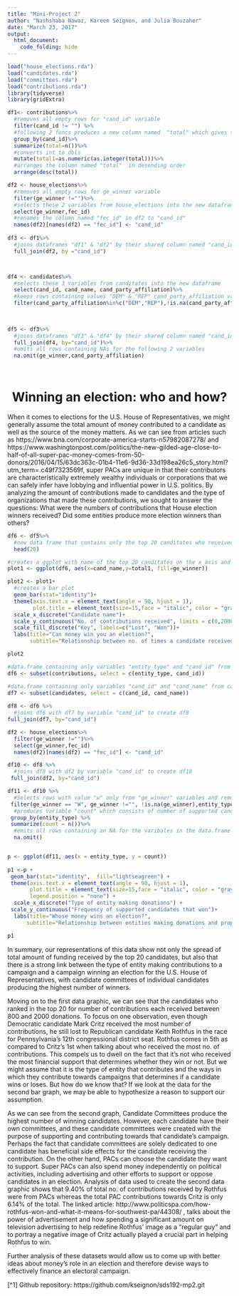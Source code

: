 ```yaml
---
title: "Mini-Project 2"
author: "Nashshaba Nawaz, Kareen Seignon, and Julia Bouzaher"
date: "March 23, 2017"
output:
  html_document:
    code_folding: hide
---
```


```r

load("house_elections.rda")
load("candidates.rda")
load("committees.rda")
load("contributions.rda")
library(tidyverse)
library(gridExtra)

```





```r
df1<- contributions%>%
  #removes all empty rows for "cand_id" variable 
  filter(cand_id != "") %>%
  #following 2 funcs produces a new column named  "total" which gives total no.of times one particular received contributions from committees
  group_by(cand_id)%>%
  summarize(total=n())%>%
  #converts int to dbls
  mutate(total1=as.numeric(as.integer(total)))%>%
  #arranges the column named "total"  in desending order
  arrange(desc(total))

df2 <- house_elections%>%
  #removes all empty rows for ge_winner variable 
  filter(ge_winner !="")%>%
  #selects these 2 variables from house_elections into the new dataframe
  select(ge_winner,fec_id)
  #renames the column named "fec_id" in df2 to "cand_id"
  names(df2)[names(df2) == "fec_id"] <- "cand_id"
  
df3 <- df1%>%
  #joins dataframes "df1" & "df2" by their shared column named "cand_id"to make "df3"
  full_join(df2, by ="cand_id")



df4 <- candidates%>%
  #selects these 3 variables from canditates into the new dataframe
  select(cand_id, cand_name, cand_party_affiliation)%>%
  #keeps rows containing values "DEM" & "REP" cand_party_affiliation variable and also removes all rows with NAs in columns named "cand_party_affiliation" & "cand_name"
  filter(cand_party_affiliation%in%c("DEM","REP"),!is.na(cand_party_affiliation),!is.na(cand_name))
  
  

df5 <- df3%>%
  #joins dataframes "df3" & "df4" by their shared column named "cand_id"to make "df5"
  full_join(df4, by="cand_id")%>%
  #omits all rows containing NAs for the following 2 variables
  na.omit(ge_winner,cand_party_affiliation)

 

```


    

<center> <h1> Winning an election: who and how? </h1> </center>


When it comes to elections for the U.S. House of Representatives, we might generally assume the total amount of money contributed to a candidate as well as the source of the money matters. As we can see from articles such as https://www.bna.com/corporate-america-starts-n57982087278/ and https://www.washingtonpost.com/politics/the-new-gilded-age-close-to-half-of-all-super-pac-money-comes-from-50-donors/2016/04/15/63dc363c-01b4-11e6-9d36-33d198ea26c5_story.html?utm_term=.c49f7323569f, super PACs are unique in that their contributors are characteristically extremely wealthy individuals or corporations that we can safely infer have lobbying and influential power in U.S. politics. By analyzing the amount of contributions made to candidates and the type of organizations that made these contributions, we sought to answer the questions: What were the numbers of contributions that House election winners received? Did some entities produce more election winners than others?

```r
df6 <- df5%>%
  #new data frame that contains only the top 20 canditates who received contributions from committees the hightest no. of times
  head(20)

#creates a ggplot with name of the top 20 canditates on the x axis and the total no. of times they received contributions on the y axis
plot1 <- ggplot(df6, aes(x=cand_name,y=total1, fill=ge_winner))

plot2 <- plot1+
  #creates a bar plot
  geom_bar(stat="identity")+
  theme(axis.text.x = element_text(angle = 90, hjust = 1),
        plot.title = element_text(size=15,face = "italic", color = "gray23", hjust = 0.5))+
  scale_x_discrete("Candidate name")+
  scale_y_continuous("No. of contributions received", limits = c(0,2000), breaks = seq(0,2000,200))+
  scale_fill_discrete("Key", labels=c("Lost", "Won"))+
  labs(title="Can money win you an election?",
       subtitle="Relationship between no. of times a candidate received a contribution and winning/losing an election")

plot2

```

```r
#data.frame containing only variables "entity_type" and "cand_id" from contributions dataset
df6 <- subset(contributions, select = c(entity_type, cand_id))

#data.frame containing only variables "cand_id" and "cand_name" from canditates dataset
df7 <- subset(candidates, select = c(cand_id, cand_name))
 
df8 <- df6 %>%
  #joins df6 with df7 by variable "cand_id" to create df8
full_join(df7, by="cand_id")

df2 <- house_elections%>%
  filter(ge_winner !="")%>%
  select(ge_winner,fec_id)
  names(df2)[names(df2) == "fec_id"] <- "cand_id"

df10 <- df8 %>%
  #joins df8 with df2 by variable "cand_id" to create df10
 full_join(df2, by="cand_id")

df11 <- df10 %>%
  #Selects rows with value "w" only from "ge_winner" variables and removes all rows with NAs for following 2 variables
 filter(ge_winner == "W", ge_winner !="", !is.na(ge_winner),entity_type !="" ) %>%
  #produces variable "count" which consists of number of supported candidates who won an election for different PACs
 group_by(entity_type) %>%
 summarize(count = n())%>%
  #emits all rows containing an NA for the varibales in the data.frame
  na.omit()


p <- ggplot(df11, aes(x = entity_type, y = count))
 
p1 <-p +
 geom_bar(stat="identity",  fill="lightseagreen") +
 theme(axis.text.x = element_text(angle = 90, hjust = 1),
       plot.title = element_text(size=15,face = "italic", color = "gray23", hjust = 0.5),
       legend.position = "none") +
  scale_x_discrete("Type of entity making donations") +
 scale_y_continuous("Frequency of supported candidates that won")+
  labs(title="Whose money wins an election?",
      subtitle="Relationship between entities making donations and proportion of election winners") 

p1
```

In summary, our representations of this data show not only the spread of total amount of funding received by the top 20 candidates, but also that there is a strong link between the type of entity making contributions to a campaign and a campaign winning an election for the U.S. House of Representatives, with candidate committees of individual candidates producing the highest number of winners. 

Moving on to the first data graphic, we can see that the candidates who ranked in the top 20 for number of contributions each received between 800 and 2000 donations. To focus on one observation, even though Democratic candidate Mark Critz received the most number of contributions, he still lost to Republican candidate Keith Rothfus in the race for Pennsylvania's 12th congressional district seat.  Rothfus comes in 5th as compared to Critz's 1st when talking about who received the most no. of contributions. This compels us to dwell on the fact that it's not who received the most financial support that determines whether they win or not. But we might assume that it is the type of entity that contributes and the ways in which they contribute towards campaigns that determines if a candidate wins or loses. But how do we know that? If we look at the data for the second bar graph, we may be able to hypothesize a reason to support our assumption.

As we can see from the second graph, Candidate Committees produce the highest number of winning candidates. However, each candidate have their own committees, and these candidate committees were created with the purpose of supporting and contributing towards that candidate's campaign. Perhaps the fact that candidate committees are solely dedicated to one candidate has beneficial side effects for the candidate receiving the contribution. On the other hand, PACs can choose the candidate they want to support.  Super PACs can also spend money independently on political activities, including advertising and other efforts to support or oppose candidates in an election. Analysis of data used to create the second data graphic shows that 9.40% of total no. of contributions received by Rothfus were from PACs whereas the total PAC contributions towards Critz is only 6.14% of the total. The linked article: http://www.politicspa.com/how-rothfus-won-and-what-it-means-for-southwest-pa/44308/ , talks about the power of advertisement and how spending a significant amount on television advertising to help redefine Rothfus' image as a "regular guy" and to portray a negative image of Critz actually played a crucial part in helping Rothfus to win. 

Further analysis of these datasets would allow us to come up with better ideas about money's role in an election and therefore devise ways to effectively finance an electoral campaign. 

[^1] Github repository: https://github.com/kseignon/sds192-mp2.git
